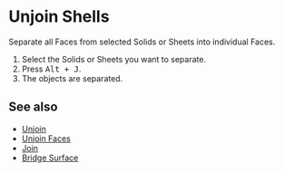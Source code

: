 
# Unjoin Shells

<Reference shortcut="Alt + J" command="Unjoin Shells" button="" />

Separate all Faces from selected Solids or Sheets into individual Faces.

1. Select the Solids or Sheets you want to separate.
2. Press <kbd>Alt + J</kbd>.
3. The objects are separated.

## See also
- [Unjoin](./unjoin)
- [Unjoin Faces](./unjoin-faces)
- [Join](./join)
- [Bridge Surface](./bridge-surface)












